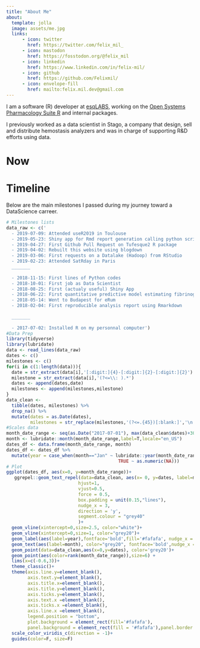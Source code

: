 ```yaml
---
title: "About Me"
about:
  template: jolla
  image: assets/me.jpg
  links:
      - icon: twitter
        href: https://twitter.com/felix_mil_
      - icon: mastodon
        href: https://fosstodon.org/@felix_mil
      - icon: linkedin
        href: https://www.linkedin.com/in/felix-mil/
      - icon: github
        href: https://github.com/Felixmil/
      - icon: envelope-fill
        href: mailto:felix.mil.dev@gmail.com
---
```




I am a software (R) developer at [esqLABS](https://esqlabs.com), working on the [Open Systems Pharmacology Suite R](https://www.open-systems-pharmacology.org) and internal packages.

I previously worked as a data scientist in Stago, a company that design, sell and distribute hemostasis analyzers and was in charge of supporting R&D efforts using data.


# Now

# Timeline

::: {.column-screen-inset-shaded}

Below are the main milestones I passed during my journey toward a DataScience carreer.

```r
# Milestones lists
data_raw <- c('
  - 2019-07-09: Attended useR2019 in Toulouse
  - 2019-05-23: Shiny app for Rmd report generation calling python scripts through reticulate
  - 2019-04-27: First Github Pull Request on Tufesque2 R package
  - 2019-04-02: Rebuilt this website using blogdown
  - 2019-03-06: First requests on a Datalake (Hadoop) from RStudio
  - 2019-02-23: Attended SatRday in Paris
  _______
  
  - 2018-11-15: First lines of Python codes
  - 2018-10-01: First job as Data Scientist
  - 2018-08-25: First (actualy useful) Shiny App
  - 2018-06-22: First quantitative predictive model estimating fibrinogen concentration in blood
  - 2018-05-14: Went to Budapest for eRum
  - 2018-02-04: First reproducible analysis report using Rmarkdown
  
  _______
  
  - 2017-07-02: Installed R on my personnal computer')
#Data Prep
library(tidyverse)
library(lubridate)
data <- read_lines(data_raw)
dates <- c()
milestones <- c()
for(i in c(1:length(data))){
  date = str_extract(data[i],'[:digit:]{4}-[:digit:]{2}-[:digit:]{2}')
  milestone = str_extract(data[i],'(?<=\\: ).*')
  dates <- append(dates,date)
  milestones <- append(milestones,milestone)
}
data_clean <- 
  tibble(dates, milestones) %>% 
  drop_na() %>%
  mutate(dates = as.Date(dates),
         milestones = str_replace(milestones,'(?<=.{45})[:blank:]','\n'))
#Scales data
month_date_range <- seq(as.Date("2017-07-01"), max(data_clean$dates)+30, by='month')
month <- lubridate::month(month_date_range,label=T,locale="en_US")
dates_df <- data.frame(month_date_range, month)
dates_df <- dates_df %>% 
  mutate(year = case_when(month=="Jan" ~ lubridate::year(month_date_range),
                                          TRUE ~ as.numeric(NA)))
# Plot 
ggplot(dates_df, aes(x=0, y=month_date_range))+
   ggrepel::geom_text_repel(data=data_clean, aes(x= 0, y=dates, label=milestones,size=4), 
                           hjust=1,
                           vjust=0.5,
                           force = 0.5,
                           box.padding = unit(0.15,"lines"),
                           nudge_x = 3,
                           direction = 'y',
                           segment.colour = "grey40"
                           )+
  geom_vline(xintercept=0,size=2.5, color="white")+
  geom_vline(xintercept=0,size=1, color="grey20")+
  geom_label(aes(label=year),fontface='bold',fill='#fafafa', nudge_x = -0.55, size=6) +
  geom_text(aes(label=month), color="grey20", fontface='bold',nudge_x = -0.26,hjust=0) +
  geom_point(data=data_clean,aes(x=0,y=dates), color='grey20')+
  geom_point(aes(color=rank(month_date_range)),size=6) +
  lims(x=c(-0.6,3))+
  theme_classic()+
  theme(axis.line.y=element_blank(),
        axis.text.y=element_blank(),
        axis.title.x=element_blank(),
        axis.title.y=element_blank(),
        axis.ticks.y=element_blank(),
        axis.text.x =element_blank(),
        axis.ticks.x =element_blank(),
        axis.line.x =element_blank(),
        legend.position = "bottom",
        plot.background = element_rect(fill='#fafafa'),
        panel.background = element_rect(fill = '#fafafa'),panel.border = element_blank())+
  scale_color_viridis_c(direction = -1)+
  guides(color=F, size=F)
```
:::